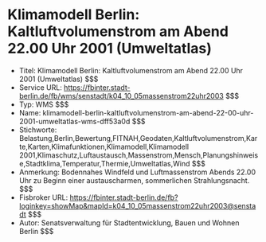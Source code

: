 # Klimamodell Berlin: Kaltluftvolumenstrom am Abend 22.00 Uhr 2001 (Umweltatlas)
- Titel: Klimamodell Berlin: Kaltluftvolumenstrom am Abend 22.00 Uhr 2001 (Umweltatlas) $$$
- Service URL: https://fbinter.stadt-berlin.de/fb/wms/senstadt/k04_10_05massenstrom22uhr2003 $$$
- Typ: WMS $$$
- Name: klimamodell-berlin-kaltluftvolumenstrom-am-abend-22-00-uhr-2001-umweltatlas-wms-dff53a0d $$$
- Stichworte: Belastung,Berlin,Bewertung,FITNAH,Geodaten,Kaltluftvolumenstrom,Karte,Karten,Klimafunktionen,Klimamodell,Klimamodell 2001,Klimaschutz,Luftaustausch,Massenstrom,Mensch,Planungshinweise,Stadtklima,Temperatur,Thermie,Umweltatlas,Wind $$$
- Anmerkung: Bodennahes Windfeld und Luftmassenstrom Abends 22.00 Uhr zu Beginn einer austauscharmen, sommerlichen Strahlungsnacht. $$$
- Fisbroker URL: https://fbinter.stadt-berlin.de/fb?loginkey=showMap&mapId=k04_10_05massenstrom22uhr2003@senstadt $$$
- Autor: Senatsverwaltung für Stadtentwicklung, Bauen und Wohnen Berlin $$$
